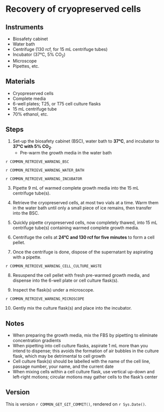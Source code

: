 # Recovery of cryopreserved cells 

## Instruments

- Biosafety cabinet
- Water bath
- Centrifuge (130 rcf, for 15 mL centrifuge tubes)
- Incubator (37°C, 5% CO~2~)
- Microscope
- Pipettes, etc.

## Materials

- Cryopreserved cells
- Complete media
- 6-well plates; T25, or T75 cell culture flasks
- 15 mL centrifuge tube
- 70% ethanol, etc.

## Steps

1. Set-up the biosafety cabinet (BSC), water bath to **37°C**, and incubator to **37°C with 5% CO~2~**.
    - Pre-warm the growth media in the water bath

::: {.rmdwarning}

`r COMMON_RETRIEVE_WARNING_BSC`

`r COMMON_RETRIEVE_WARNING_WATER_BATH`

`r COMMON_RETRIEVE_WARNING_INCUBATOR`

:::

3. Pipette 9 mL of warmed complete growth media into the 15 mL centrifuge tube(s).

4. Retrieve the cryopreserved cells, at most two vials at a time. 
   Warm them in the water bath until only a small piece of ice remains, then transfer into the BSC.

5. Quickly pipette cryopreserved cells, now completely thawed, into 15 mL centrifuge tube(s) containing warmed complete growth media.

6. Centrifuge the cells at **24°C and 130 rcf for five minutes** to form a cell pellet.

7. Once the centrifuge is done, dispose of the supernatant by aspirating with a pipette.

::: {.rmdwarning}

`r COMMON_RETRIEVE_WARNING_CELL_CULTURE_WASTE`

:::

8. Resuspend the cell pellet with fresh pre-warmed growth media, and dispense into the 6-well plate or cell culture flask(s).

9. Inspect the flask(s) under a microscope.

::: {.rmdwarning}

`r COMMON_RETRIEVE_WARNING_MICROSCOPE`

:::

10. Gently mix the culture flask(s) and place into the incubator.

## Notes

- When preparing the growth media, mix the FBS by pipetting to eliminate concentration gradients
- When pipetting into cell culture flasks, aspirate 1 mL more than you intend to dispense; this avoids the formation of air bubbles in the culture flask, which may be detrimental to cell growth
- Cell culture flask(s) should be labelled with the name of the cell line, passage number, your name, and the current date
- When mixing cells within a cell culture flask, use vertical up-down and left-right motions; circular motions may gather cells to the flask's center

## Version

This is version ``r COMMON_GET_GIT_COMMIT()``, rendered on `r Sys.Date()`.
